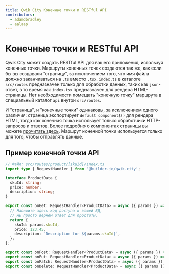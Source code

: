 ```yaml
---
title: Qwik City Конечные точки и RESTful API
contributors:
  - adamdbradley
  - aalaap
---
```


# Конечные точки и RESTful API

Qwik City может создать RESTful API для вашего приложения, используя конечные точки. Маршруты конечных точек создаются так же, как если бы вы создавали "страницу", за исключением того, что имя файла должно заканчиваться на `.ts` вместо `.tsx`. `index.ts` в каталоге `src/routes` предназначен только для обработки данных, таких как `json`-ответ, в то время как `index.tsx` предназначен для рендера HTML-страницы. Нет необходимости помещать "конечную точку" маршрута в специальный каталог `api` внутри `src/routes`.

И "страница", и "конечные точки" одинаковы, за исключением одного различия: страница экспортирует `default component$()` для рендера HTML, тогда как конечная точка использует только обработчики HTTP-запросов и ответов. Более подробно о компонентах страницы вы можете [прочитать здесь](../../content/component/index.mdx). Маршрут конечной точки используется только для того, чтобы отправлять данные.

## Пример конечной точки API

```ts
// Файл: src/routes/product/[skuId]/index.ts
import type { RequestHandler } from '@builder.io/qwik-city';

interface ProductData {
  skuId: string;
  price: number;
  description: string;
}

export const onGet: RequestHandler<ProductData> = async ({ params }) => {
  // Напишите здесь код доступа к вашей БД,
  // мы просто вернём ответ для простоты.
  return {
    skuId: params.skuId,
    price: 123.45,
    description: `Description for ${params.skuId}`,
  };
};

export const onPost: RequestHandler<ProductData> = async ({ params }) => { ... }
export const onPut: RequestHandler<ProductData> = async ({ params }) => { ... }
export const onPatch: RequestHandler<ProductData> = async ({ params }) => { ... }
export const onDelete: RequestHandler<ProductData> = async ({ params }) => { ... }
```
